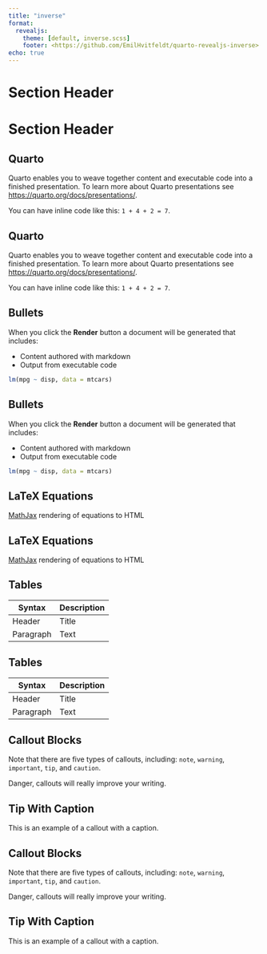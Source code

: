 ```yaml
---
title: "inverse"
format: 
  revealjs:
    theme: [default, inverse.scss]
    footer: <https://github.com/EmilHvitfeldt/quarto-revealjs-inverse>
echo: true
---
```


# Section Header

# Section Header {.inverse}

## Quarto

Quarto enables you to weave together content and executable code into a finished presentation. To learn more about Quarto presentations see <https://quarto.org/docs/presentations/>.

You can have inline code like this: `1 + 4 + 2 = 7`.

## Quarto {.inverse}

Quarto enables you to weave together content and executable code into a finished presentation. To learn more about Quarto presentations see <https://quarto.org/docs/presentations/>.

You can have inline code like this: `1 + 4 + 2 = 7`.

## Bullets

When you click the **Render** button a document will be generated that includes:

-   Content authored with markdown
-   Output from executable code

```r
lm(mpg ~ disp, data = mtcars)
```

## Bullets {.inverse}

When you click the **Render** button a document will be generated that includes:

-   Content authored with markdown
-   Output from executable code

```r
lm(mpg ~ disp, data = mtcars)
```

## LaTeX Equations

[MathJax](https://www.mathjax.org/) rendering of equations to HTML

```{=tex}
\begin{gather*}
a_1=b_1+c_1\\
a_2=b_2+c_2-d_2+e_2
\end{gather*}
```
```{=tex}
\begin{align}
a_{11}& =b_{11}&
  a_{12}& =b_{12}\\
a_{21}& =b_{21}&
  a_{22}& =b_{22}+c_{22}
\end{align}
```

## LaTeX Equations {.inverse}

[MathJax](https://www.mathjax.org/) rendering of equations to HTML

```{=tex}
\begin{gather*}
a_1=b_1+c_1\\
a_2=b_2+c_2-d_2+e_2
\end{gather*}
```
```{=tex}
\begin{align}
a_{11}& =b_{11}&
  a_{12}& =b_{12}\\
a_{21}& =b_{21}&
  a_{22}& =b_{22}+c_{22}
\end{align}
```

## Tables

| Syntax      | Description |
| ----------- | ----------- |
| Header      | Title       |
| Paragraph   | Text        |

## Tables {.inverse}

| Syntax      | Description |
| ----------- | ----------- |
| Header      | Title       |
| Paragraph   | Text        |

## Callout Blocks

::: {.callout-note}
Note that there are five types of callouts, including:
`note`, `warning`, `important`, `tip`, and `caution`.
:::

::: {.callout-important}
Danger, callouts will really improve your writing.
:::

::: {.callout-tip}
## Tip With Caption

This is an example of a callout with a caption.
:::

## Callout Blocks {.inverse}

::: {.callout-note}
Note that there are five types of callouts, including:
`note`, `warning`, `important`, `tip`, and `caution`.
:::

::: {.callout-important}
Danger, callouts will really improve your writing.
:::

::: {.callout-tip}
## Tip With Caption

This is an example of a callout with a caption.
:::
